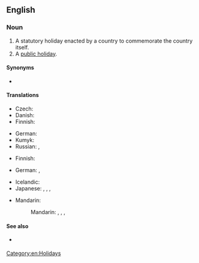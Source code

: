 ==English==
{{wikipedia}}

===Noun===
{{en-noun}}

# A statutory holiday enacted by a country to commemorate the country itself.
# A [[public holiday]].

====Synonyms====
* {{sense|holiday to commemorate the country itself}} {{l|en|National Day}}

====Translations====
{{trans-top|statutory holiday enacted by a country to commemorate the country itself}}
* Czech: {{t|cs|státní svátek|m}}
* Danish: {{t|da|nationaldag}}
* Finnish: {{t+|fi|kansallispäivä}}
{{trans-mid}}
* German: {{t+|de|Nationalfeiertag|m}}
* Kumyk: {{t|kum|милли байрам|tr=milli bayram}}
* Russian: {{t|ru|национа́льный пра́здник|m}}, {{t|ru|госуда́рственный пра́здник|m}}
{{trans-bottom}}

{{trans-top|public holiday}}
* Finnish: {{t|fi|kansallinen vapaapäivä}}
{{trans-mid}}
* German: {{t+|de|Feiertag|m}}, {{t|de|nationaler Feiertag|m}}
{{trans-bottom}}

{{checktrans-top}}
* Icelandic: {{t-check|is|þjóðhátíðardagur|m}}
* Japanese: {{t-check|ja|国民の祝日|tr=kokumin-no shukujitsu}}, {{t-check|ja|祭日|tr=さいじつ, saijitsu}}, {{t+check|ja|祝祭日|tr=しゅくさいじつ, shukusaijitsu}}, {{t+check|ja|祝日|tr=しゅくじつ, shukujitsu}}
{{trans-mid}}
* Mandarin:
*: Mandarin: {{t-check|cmn|國定假日|sc=Hani}}, {{t-check|cmn|国定假日|tr=guódìng jiàrì|sc=Hani}}, {{t+check|cmn|國慶|sc=Hani}}, {{t+check|cmn|国庆|tr=guóqìng|sc=Hani}}
{{trans-bottom}}

====See also====
* {{sense|public holiday}} {{l|en|bank holiday}}

[[Category:en:Holidays]]